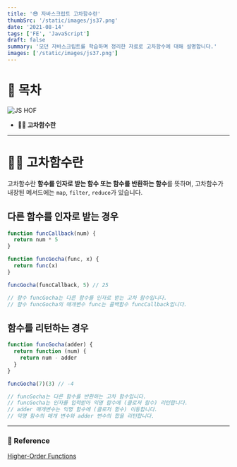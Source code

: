 ```yaml
---
title: '😎 자바스크립트 고차함수란'
thumbSrc: '/static/images/js37.png'
date: '2021-08-14'
tags: ['FE', 'JavaScript']
draft: false
summary: '모던 자바스크립트를 학습하며 정리한 자료로 고차함수에 대해 설명합니다.'
images: ['/static/images/js37.png']
---
```


# 📌 목차

![JS HOF](/static/images/js37.png)

- **💁🏻 고차함수란**

---

# 💁🏻 고차함수란

고차함수란 **함수를 인자로 받는 함수 또는 함수를 반환하는 함수**를 뜻하며, 고차함수가 내장된 메서드에는 `map`, `filter`, `reduce`가 있습니다.

## 다른 함수를 인자로 받는 경우

```javascript
function funcCallback(num) {
  return num * 5
}

function funcGocha(func, x) {
  return func(x)
}

funcGocha(funcCallback, 5) // 25

// 함수 funcGocha는 다른 함수를 인자로 받는 고차 함수입니다.
// 함수 funcGocha의 매개변수 func는 콜백함수 funcCallback입니다.
```

## 함수를 리턴하는 경우

```javascript
function funcGocha(adder) {
  return function (num) {
    return num - adder
  }
}

funcGocha(7)(3) // -4

// funcGocha는 다른 함수를 반환하는 고차 함수입니다.
// funcGocha는 인자를 입력받아 익명 함수에 (클로저 함수) 리턴합니다.
// adder 매개변수는 익명 함수에 (클로저 함수) 이동합니다.
// 익명 함수의 매개 변수와 adder 변수의 합을 리턴합니다.
```

---

### 🔗 Reference

[Higher-Order Functions](https://www.codecademy.com/learn/game-dev-learn-javascript-higher-order-functions-and-iterators/modules/game-dev-learn-javascript-iterators/cheatsheet)
